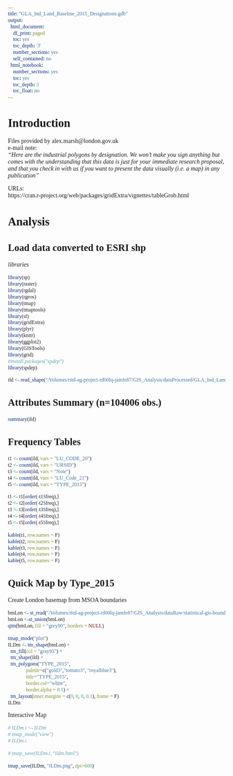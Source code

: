 ```yaml
---
title: "GLA_Ind_Land_Baseline_2015_Designations.gdb"
output:
  html_document:
    df_print: paged
    toc: yes
    toc_depth: '3'
    number_sections: yes
    self_contained: no
  html_notebook:
    number_sections: yes
    toc: yes
    toc_depth: 3
    toc_float: no
---
```

<style>
* {
  font-family: "Palatino"
}

h1{
    font-size: 190%
}

h2{
    font-size: 160%
}

h3{
    font-size: 150%
}

h4{
    font-size: 130%
}

h5{
    font-size: 110%
}

h6{
    font-size: 90%
}
</style>


# Introduction
Files provided by alex.marsh@london.gov.uk  
e-mail note:  
*"Here are the industrial polygons by designation. We won’t make you sign anything but comes with the understanding that this data is just for your immediate research proposal, and that you check in with us if you want to present the data visually (i.e. a map) in any publication"*  

URLs:  
https://cran.r-project.org/web/packages/gridExtra/vignettes/tableGrob.html  

# Analysis
## Load data converted to ESRI shp
*libraries*
```r
library(sp)
library(raster)
library(rgdal)
library(rgeos)
library(tmap)
library(tmaptools)
library(sf)
library(gridExtra)
library(plyr)
library(knitr)
library(ggplot2)
library(GISTools)
library(grid)
#install.packages("spdep")
library(spdep)
```

```r
ild <- read_shape("/Volumes/ritd-ag-project-rd00lq-jamfe87/GIS_Analysis/dataProcessed/GLA_Ind_Land_Baseline_2015/GLA_Ind_Land_bl_2015.shp")
```

## Attributes Summary (n=104006 obs.)
```r
summary(ild)
```

## Frequency Tables
```r
t1 <- count(ild, vars = "LU_CODE_20")
t2 <- count(ild, vars = "URSID")
t3 <- count(ild, vars = "Note")
t4 <- count(ild, vars = "LU_Code_21")
t5 <- count(ild, vars = "TYPE_2015")

t1 <- t1[order(-t1$freq),]
t2 <- t2[order(-t2$freq),]
t3 <- t3[order(-t3$freq),]
t4 <- t4[order(-t4$freq),]
t5 <- t5[order(-t5$freq),]

kable(t1, row.names = F)
kable(t2, row.names = F)
kable(t3, row.names = F)
kable(t4, row.names = F)
kable(t5, row.names = F)
```

## Quick Map by Type_2015

Create London basemap from MSOA boundaries
```r
bmLon <- st_read("/Volumes/ritd-ag-project-rd00lq-jamfe87/GIS_Analysis/dataRaw/statistical-gis-boundaries-london/ESRI/MSOA_2011_London_gen_MHW.shp")
bmLon <-st_union(bmLon)
qtm(bmLon, fill = "grey90", borders = NULL)
```

```r
tmap_mode("plot")
ILDm <- tm_shape(bmLon) +
  tm_fill(col = "gray95") +
  tm_shape(ild) +
  tm_polygons("TYPE_2015",
              palette=c("gold3","tomato3", "royalblue3"),
              title="TYPE_2015",
              border.col="white",
              border.alpha = 0.1) +
  tm_layout(inner.margins = c(0, 0, 0, 0.1), frame = F)
ILDm
```
Interactive Map
```r
# ILDm.i <- ILDm
# tmap_mode("view")
# ILDm.i
```

```r
# tmap_save(ILDm.i, "ildm.html")
```

```r
tmap_save(ILDm, "ILDm.png", dpi=600)
```

